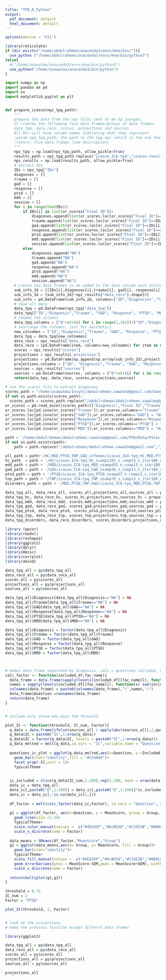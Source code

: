 ```yaml
---
title: "TPQ_R_Python"
output:
  pdf_document: default
  html_document: default
---
```


```r
options(device = "X11")

library(reticulate)
if (dir.exists("/home/abdulrahman/anaconda3/envs/mne/bin/")){
  use_python ("/home/abdulrahman/anaconda3/envs/mne/bin/python3")
}else{
  #("/home/asawalma/anaconda3/envs/mne/bin/python3")
  use_python("/home/asawalma/anaconda3/bin/python")
}

```

```python
import numpy as np
import pandas as pd
import os
import matplotlib.pyplot as plt


def prepare_icasso(npz_tpq_path):
    """
    prepare the data from the npz files sent to me by Juergen.
    It creates the following five data frames/groups of data frames:
    data_tpq, data_reco, scores, projections and sources
    All DFs will have column names indicating what they represent
    :param npz_tpq_path: the path to the tpq npz (which is the one that contains the basic info such as IDs)
    :return: five data frames (see description)
    """
    npz_tpq = np.load(npz_tpq_path, allow_pickle=True)
    results_path = npz_tpq_path.replace("icasso_ICA-tpq","icasso-results_ICA-tpq")
    npz_results = np.load(results_path, allow_pickle=True)
    # extract IDs
    IDs = npz_tpq["IDs"]
    diagnoses = []
    trauma = []
    gad = []
    response = []
    ptsd = []
    mdd = []
    session = []
    for i in range(len(IDs)):
        if IDs[i] in list(or_scores["Final ID"]):
            diagnoses.append(list(or_scores.loc[or_scores["Final ID"]==IDs[i], "Diagnosis"])[0])
            trauma.append(list(or_scores.loc[or_scores["Final ID"]==IDs[i], "Trauma"])[0])
            gad.append(list(or_scores.loc[or_scores["Final ID"]==IDs[i], "GAD"])[0])
            response.append(list(or_scores.loc[or_scores["Final ID"]==IDs[i], "Response"])[0])
            ptsd.append(list(or_scores.loc[or_scores["Final ID"]==IDs[i], "PTSD"])[0])
            mdd.append(list(or_scores.loc[or_scores["Final ID"]==IDs[i], "MDD"])[0])
            session.append(list(or_scores.loc[or_scores["Final ID"]==IDs[i], "Session"])[0])
        else:
            diagnoses.append("NA")
            trauma.append("NA")
            gad.append("NA")
            response.append("NA")
            ptsd.append("NA")
            mdd.append("NA")
            session.append("NA")
    # create two data frames to be added to the data inside each dictionary item
    sub_info_2d = [[IDs[i],diagnoses[i],trauma[i], gad[i], response[i], ptsd[i], mdd[i], session[i]] for i in range(len(IDs))]
    sub_info_3d = [sub_info_2d]*npz_results["data_reco"].shape[0]
    sub_info = pd.DataFrame(sub_info_2d, columns=["ID","Diagnosies","Trauma", "GAD", "Response", "PTSD", "MDD", "Session"])
    # read all data
    data_tpq = pd.DataFrame(npz_tpq["data_tpq"])
    data_tpq[["ID","Diagnosis","Trauma", "GAD", "Response", "PTSD", "MDD", "Session"]] = sub_info
    # rename the columns
    data_tpq.columns = ["Q"+str(i) for i in range(1,101)]+["ID","Diagnosis","Trauma", "GAD", "Response", "PTSD", "MDD", "Session"]
    # rearrange the columns, just for aesthetics
    new_colnames = ["ID","Diagnosis","Trauma", "GAD", "Response", "PTSD", "MDD", "Session"] + ["Q"+str(i) for i in range(1,101)]
    data_tpq = data_tpq[new_colnames]
    data_reco = npz_results["data_reco"]
    data_reco = [pd.DataFrame(item, columns=new_colnames) for item in np.append(np.array(sub_info_3d),data_reco,axis = 2)]
    scores = npz_results["scores"]
    projections = npz_results['projection']
    projections = pd.DataFrame(np.append(np.array(sub_info_2d),projections,axis = 1))
    projections.columns = ["ID", "Diagnosis","Trauma", "GAD", "Response", "PTSD", "MDD", "Session"] + ["IC" + str(i) for i in range(1, len(projections.columns) - 7)]
    sources = npz_results["sources"]
    sources = pd.DataFrame(sources, columns = ["Q"+str(i) for i in range(1,101)])
    return(data_tpq, data_reco, scores,projections,sources)
  
# use the scores file to extract diagnoses
scores_path = "/home/asawalma/Insync/abdulrahman.sawalma@gmail.com/Google Drive/PhD/Data/Palestine/TPQ_DataAndAnalysis/TPQ_Analysis_All_25.11.2020_modified.xlsx"
if not os.path.exists(scores_path):
  scores_path = scores_path.replace("/abdulrahman/abdulrahman.sawalma@gmail.com","/asawalma/Insync/abdulrahman.sawalma@gmail.com/Google Drive")
or_scores = pd.read_excel(scores_path)[["Diagnosis","Final ID","Trauma", "GAD", "Response", "PTSD", "MDD", "Session"]]
or_scores.loc[pd.isna(or_scores["Trauma"]),or_scores.columns=="Trauma"] = "NA"
or_scores.loc[pd.isna(or_scores["GAD"]),or_scores.columns=="GAD"] = "NA"
or_scores.loc[pd.isna(or_scores["Response"]),or_scores.columns=="Response"] = "NA"
or_scores.loc[pd.isna(or_scores["PTSD"]),or_scores.columns=="PTSD"] = "NA"
or_scores.loc[pd.isna(or_scores["MDD"]),or_scores.columns=="MDD"] = "NA"

path = '/home/abdulrahman/abdulrahman.sawalma@gmail.com/PhD/Data/Palestine/ICASSO_fixed/decomp_tpq'
if not os.path.exists(path):
    path = path.replace("/abdulrahman/abdulrahman.sawalma@gmail.com","/asawalma/Insync/abdulrahman.sawalma@gmail.com/Google Drive")

all_path = path+'/HC,MDD,PTSD,TNP,GAD_infomax/icasso_ICA-tpq_HC,MDD,PTSD,TNP,GAD_nsamp1822_n_comp13_n_iter100_dist0.40_MNEinfomax.npz'
hc_path  = path + '/HC/icasso_ICA-tpq_HC_nsamp1202_n_comp13_n_iter100_dist0.30_MNEinfomax.npz'
mdd_path = path + '/MDD/icasso_ICA-tpq_MDD_nsamp455_n_comp13_n_iter100_dist0.30_MNEinfomax.npz'
gad_path = path + '/GAD/icasso_ICA-tpq_GAD_nsamp30_n_comp13_n_iter100_dist0.30_MNEinfomax.npz'
ptsd_path = path + '/PTSD/icasso_ICA-tpq_PTSD_nsamp57_n_comp13_n_iter100_dist0.30_MNEinfomax.npz'
tnp_path = path + '/TNP/icasso_ICA-tpq_TNP_nsamp78_n_comp13_n_iter100_dist0.30_MNEinfomax.npz'
disorders_path = path + '/MDD,PTSD,TNP,GAD/icasso_ICA-tpq_MDD,PTSD,TNP,GAD_nsamp620_n_comp13_n_iter100_dist0.30_MNEinfomax.npz'

data_tpq_all, data_reco_all, scores_all,projections_all,sources_all = prepare_icasso(all_path)
data_tpq_hc, data_reco_hc, scores_hc,projections_hc,sources_hc = prepare_icasso(hc_path)
data_tpq_mdd, data_reco_mdd, scores_mdd,projections_mdd,sources_mdd = prepare_icasso(mdd_path)
data_tpq_gad, data_reco_gad, scores_gad,projections_gad,sources_gad = prepare_icasso(gad_path)
data_tpq_ptsd, data_reco_ptsd, scores_ptsd,projections_ptsd,sources_ptsd = prepare_icasso(ptsd_path)
data_tpq_tnp, data_reco_tnp, scores_tnp,projections_tnp,sources_tnp = prepare_icasso(tnp_path)
data_tpq_disorders, data_reco_disorders, scores_disorders,projections_disorders,sources_disorders = prepare_icasso(disorders_path)

```

```r
library (ppcor)
library(readxl)
library(reshape2)
library(ggplot2)
library(dplyr)
library(Hmisc)
library(corrplot)
library(abind)

data_tpq_all = py$data_tpq_all
data_reco_all = py$data_reco_all
scores_all = py$scores_all
projections_all = py$projections_all
sources_all = py$sources_all

data_tpq_all$Diagnosis[data_tpq_all$Diagnosis=="NA"] = NA
data_tpq_all$Trauma[data_tpq_all$Trauma=="NA"] = NA
data_tpq_all$GAD[data_tpq_all$GAD=="NA"] = NA
data_tpq_all$Response[data_tpq_all$Response=="NA"] = NA
data_tpq_all$PTSD[data_tpq_all$PTSD=="NA"] = NA
data_tpq_all$MDD[data_tpq_all$MDD=="NA"] = NA

data_tpq_all$Diagnosis = factor(data_tpq_all$Diagnosis)
data_tpq_all$Trauma = factor(data_tpq_all$Trauma)
data_tpq_all$GAD = factor(data_tpq_all$GAD)
data_tpq_all$Response = factor(data_tpq_all$Response)
data_tpq_all$PTSD = factor(data_tpq_all$PTSD)
data_tpq_all$MDD = factor(data_tpq_all$MDD)



# makes data frame separated by diagnosis, cols = questions included, rows = Diagnoses
calc_factor <- function(included_df,fac_name){
  data_frame = data.frame(sapply(levels(included_df[[fac_name]]), function(x) apply(included_df[included_df[[fac_name]] == x,9:ncol(included_df)],2,mean, na.rm = TRUE)))
  names = sapply(levels(included_df[[fac_name]]), function(x) sum(included_df[[fac_name]] == x, na.rm = TRUE))
  colnames(data_frame) = paste0(colnames(data_frame),"(",names,")")
  data_frame$Question =rownames(data_frame)
  return(data_frame)
}


# include only those who pass the thresold

plot_IC <- function(threshold, IC_num, Factor){
  q_data = data.frame(ifelse(sources_all > apply(abs(sources_all),2,quantile,threshold),1,NA))
  q_data$IC = paste0("IC",1:nrow(q_data))
  q_data$IC = factor(q_data$IC, levels = paste0("IC",1:nrow(q_data)))
  q_data_melted = melt(q_data,id.vars = "IC",variable.name = "Question", value.name = "Included")
  
  questions_ic_plot = ggplot(q_data_melted,aes(x=Question, y =Included))+
    geom_bar(stat="identity",fill = "#CC6666")+
    facet_wrap(~IC,ncol = 1)+
    TypicalTheme
  
  
  ic_included = slice(q_data[IC_num,1:100],rep(1:100, each = nrow(data_tpq_all)))
  data_ic = data_tpq_all
  data_ic[,paste0("Q",1:100)] = data_ic[,paste0("Q",1:100)]*ic_included
  data_ic = data_ic[,!is.na(data_ic[1,])]
  
  df_factor = melt(calc_factor(data_ic,Factor), id.vars = "Question", variable.name = "Group", value.name = "MeanScore")
  
  g1 = ggplot(df_factor, aes(x=Question, y = MeanScore, group = Group, color = Group))+
    geom_line(size =1.5)+
    TypicalTheme+
    scale_color_manual(values =  c("#4EA3DF","#6cBE58","#C33E3B","#808CA3","#B9B0AB"))+
    scale_x_discrete(name = Factor)
  
  data_means = SMeans(df_factor,"MeanScore","Group")
  g2 = ggplot(data_means,aes(x= Group, y= MeanScore, fill = Group))+
    geom_bar(stat="identity")+
    TypicalTheme+
    scale_fill_manual(values =  c("#4EA3DF","#6cBE58","#C33E3B","#808CA3","#B9B0AB"))+
    geom_errorbar(aes(ymin = MeanScore-SEM,ymax = MeanScore+SEM), width = 0.15)+
    scale_x_discrete(name = Factor)
    
  return(multiplot(g1,g2))
}

threshold = 0.75
IC_num = 2
Factor = "PTSD"

plot_IC(threshold, 2, Factor)


# look at the projections
# make the previous function accept differnt data frames
```


```r
library(ggplot2)

data_tpq_all = py$data_tpq_all
data_reco_all = py$data_reco_all
scores_all = py$scores_all
projections_all = py$projections_all
sources_all = py$sources_all

projections_all
```